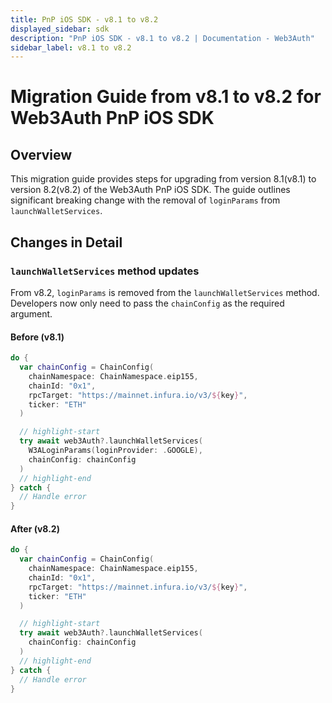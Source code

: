 ```yaml
---
title: PnP iOS SDK - v8.1 to v8.2
displayed_sidebar: sdk
description: "PnP iOS SDK - v8.1 to v8.2 | Documentation - Web3Auth"
sidebar_label: v8.1 to v8.2
---
```



# Migration Guide from v8.1 to v8.2 for Web3Auth PnP iOS SDK

## Overview

This migration guide provides steps for upgrading from version 8.1(v8.1) to version 8.2(v8.2) of the
Web3Auth PnP iOS SDK. The guide outlines significant breaking change with the removal of
`loginParams` from `launchWalletServices`.

## Changes in Detail

### `launchWalletServices` method updates

From v8.2, `loginParams` is removed from the `launchWalletServices` method. Developers now only need
to pass the `chainConfig` as the required argument.

#### Before (v8.1)

```swift title="Usage"
do {
  var chainConfig = ChainConfig(
    chainNamespace: ChainNamespace.eip155,
    chainId: "0x1",
    rpcTarget: "https://mainnet.infura.io/v3/${key}",
    ticker: "ETH"
  )

  // highlight-start
  try await web3Auth?.launchWalletServices(
    W3ALoginParams(loginProvider: .GOOGLE),
    chainConfig: chainConfig
  )
  // highlight-end
} catch {
  // Handle error
}
```

#### After (v8.2)

```swift title="Usage"
do {
  var chainConfig = ChainConfig(
    chainNamespace: ChainNamespace.eip155,
    chainId: "0x1",
    rpcTarget: "https://mainnet.infura.io/v3/${key}",
    ticker: "ETH"
  )

  // highlight-start
  try await web3Auth?.launchWalletServices(
    chainConfig: chainConfig
  )
  // highlight-end
} catch {
  // Handle error
}
```
